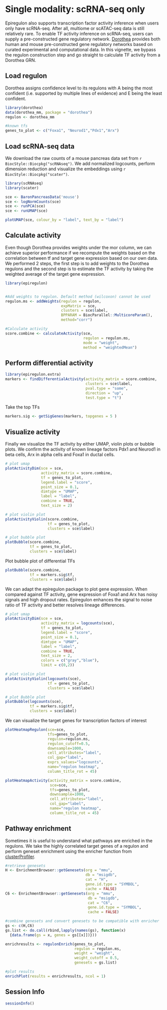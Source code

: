 # Single modality: scRNA-seq only

Epiregulon also supports transcription factor activity inference when users only have scRNA-seq. After all, multiome or scATAC-seq data is still relatively rare. To enable TF activity inference on scRNA-seq, users can supply a pre-constructed gene regulatory network. [Dorothea](https://saezlab.github.io/dorothea/articles/dorothea.html) provides both human and mouse pre-constructed gene regulatory networks based on curated experimental and computational data. In this vignette, we bypass the regulon construction step and go straight to calculate TF activity from a Dorothea GRN.


## Load regulon

Dorothea assigns confidence level to its regulons with A being the most confident (i.e. supported by multiple lines of evidence) and E being the least confident. 

```r
library(dorothea)
data(dorothea_mm, package = "dorothea")
regulon <- dorothea_mm 

#known tfs
genes_to_plot <- c("Foxa1", "Neurod1","Pdx1","Arx")
```


## Load scRNA-seq data

We download the raw counts of a mouse pancreas data set from  `r BiocStyle::Biocpkg("scRNAseq")`. We add normalized logcounts, perform dimension reduction and visualize the embeddings using `r BiocStyle::Biocpkg("scater")`. 

```r

library(scRNAseq)
library(scater)

sce <- BaronPancreasData('mouse')
sce <- logNormCounts(sce)
sce <- runPCA(sce)
sce <- runUMAP(sce)

plotUMAP(sce, colour_by = "label", text_by = "label")

```

## Calculate activity

Even though Dorothea provides weights under the mor column, we can achieve superior performance if we recompute the weights based on the correlation between tf and target gene expression based on our own data. We performed 2 steps, the first step is to add weights to the Dorothea regulons and the second step is to estimate the TF activity by taking the weighted average of the target gene expression.

``` r

library(epiregulon)


#Add weights to regulon. Default method (wilcoxon) cannot be used
regulon.ms <- addWeights(regulon = regulon,
                         expMatrix = sce,
                         clusters = sce$label,
                         BPPARAM = BiocParallel::MulticoreParam(),
                         method="corr")

#Calculate activity
score.combine <- calculateActivity(sce, 
                                   regulon = regulon.ms, 
                                   mode = "weight", 
                                   method = "weightedMean")

```

## Perform differential activity
```r
library(epiregulon.extra)
markers <- findDifferentialActivity(activity_matrix = score.combine, 
                                    clusters = sce$label, 
                                    pval.type = "some", 
                                    direction = "up", 
                                    test.type = "t")
```

Take the top TFs
```r
markers.sig <- getSigGenes(markers, topgenes = 5 )

```


## Visualize activity

Finally we visualize the TF activity by either UMAP, violin plots or bubble plots. We confirm the activity of known lineage factors Pdx1 and Neurod1 in beta cells, Arx in alpha cells and Foxa1 in ductal cells.

```r

# plot umap
plotActivityDim(sce = sce, 
                activity_matrix = score.combine,
                tf = genes_to_plot, 
                legend.label = "score",
                point_size = 0.1,
                dimtype = "UMAP", 
                label = "label", 
                combine = TRUE,
                text_size = 2)

# plot violin plot
plotActivityViolin(score.combine, 
                   tf = genes_to_plot,
                   clusters = sce$label)

# plot bubble plot
plotBubble(score.combine, 
           tf = genes_to_plot, 
           clusters = sce$label)
```

Plot bubble plot of differential TFs

```r
plotBubble(score.combine, 
           tf = markers.sig$tf, 
           clusters = sce$label)
```

We can adapt the epiregulon package to plot gene expression. When compared against TF activity, gene expression of Foxa1 and Arx has noisy signals and high dropout rates. 
Epiregulon enhances the signal to noise ratio of TF activity and better resolves lineage differences.

```r

# plot umap
plotActivityDim(sce = sce, 
                activity_matrix = logcounts(sce),
                tf = genes_to_plot, 
                legend.label = "score",
                point_size = 0.1,
                dimtype = "UMAP", 
                label = "label", 
                combine = TRUE,
                text_size = 2,
                colors = c("gray","blue"),
                limit = c(0,2))

# plot violin plot
plotActivityViolin(logcounts(sce), 
                   tf = genes_to_plot,
                   clusters = sce$label)
```

```r
# plot Bubble plot
plotBubble(logcounts(sce), 
           tf = markers.sig$tf, 
           clusters = sce$label)
```

We can visualize the target genes for transcription factors of interest
```r
plotHeatmapRegulon(sce=sce,
                   tfs=genes_to_plot,
                   regulon=regulon.ms,
                   regulon_cutoff=0.5,
                   downsample=1000,
                   cell_attributes="label",
                   col_gap="label",
                   exprs_values="logcounts",
                   name="regulon heatmap",
                   column_title_rot = 45)

plotHeatmapActivity(activity_matrix = score.combine,
                    sce=sce,
                    tfs=genes_to_plot,
                    downsample=1000,
                    cell_attributes="label",
                    col_gap="label",
                    name="regulon heatmap",
                    column_title_rot = 45)
```

## Pathway enrichment

Sometimes it is useful to understand what pathways are enriched in the regulons. We take the highly correlated target genes of a regulon and perform geneset enrichment using the enricher function from [clusterProfiler](http://yulab-smu.top/biomedical-knowledge-mining-book/universal-api.html).

```r
#retrieve genesets
H <- EnrichmentBrowser::getGenesets(org = "mmu", 
                                    db = "msigdb", 
                                    cat = "H", 
                                    gene.id.type = "SYMBOL", 
                                    cache = FALSE)
C6 <- EnrichmentBrowser::getGenesets(org = "mmu", 
                                     db = "msigdb", 
                                     cat = "C6", 
                                     gene.id.type = "SYMBOL",  
                                     cache = FALSE)

#combine genesets and convert genesets to be compatible with enricher
gs <- c(H,C6)
gs.list <- do.call(rbind,lapply(names(gs), function(x) 
  {data.frame(gs = x, genes = gs[[x]])}))

enrichresults <- regulonEnrich(genes_to_plot, 
                               regulon = regulon.ms, 
                               weight = "weight",
                               weight_cutoff = 0.5, 
                               genesets = gs.list)

#plot results
enrichPlot(results = enrichresults, ncol = 1)

```

## Session Info

```r
sessionInfo()
```
